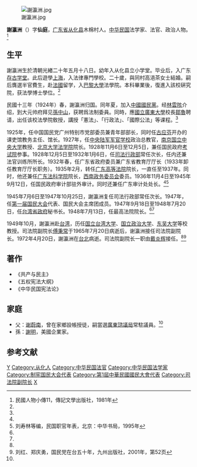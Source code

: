 [[File:謝瀛洲.jpg|thumb]]

'''謝瀛洲'''（{{bd|1894年||1972年|4月20日}}）字'''仙庭'''，[[广东省|广东省]][[从化县|从化县]]木棉村人。[[中华民国|中华民国]]法学家、法官、政治人物。<ref name=mgrw>民國人物小傳11，傳記文學出版社，1981年</ref>

==生平==
謝瀛洲生於清朝光緖二十年五月十八日。幼年入从化县立小学堂。毕业后，入广东[[存古学堂|存古学堂]]。此后遊學[[上海|上海]]，入法律專門學校。二十歲，與同村高浥茶女士結婚。嗣后膺選半官費生，赴[[法國|法國]]留学，入[[巴黎大學|巴黎大學]]法學院。本科畢業後，復進入該校硏究院，获法學博士學位。<ref name=mgrw/>

民國十三年（1924年）春，謝瀛洲归国。同年夏，加入[[中國國民黨|中國國民黨]]。经[[林雲陔|林雲陔]]介绍，到大元帅府拜见[[孫中山|孫中山]]，获聘爲法制委員。同時，應[[國立廣東大學|國立廣東大學]]校長[[鄒魯|鄒魯]]聘请，出任该校法學院敎授，講授「憲法」、「行政法」、「國際公法」等课程。<ref name=mgrw/>

1925年，任中国国民党广州特别市党部委员兼青年部部长，同时任[[古应芬|古应芬]]开办的课吏馆教务主任、馆长。1927年，任[[中央陆军军官学校|中央陆军军官学校]]政治总教官，[[南京|南京]][[国立中央大学|国立中央大学]]教授、[[北京大学法学院|北京大学法学院]]院长。1928年11月6日至12月5日，兼任国民政府[[考试院|考试院]]参事。1928年12月5日至1932年1月6日，任[[司法行政部|司法行政部]]常任次长，任内还兼法官训练所所长。1932年春，任广东省政府委员兼广东省教育厅厅长（1933年卸任教育厅厅长职务）。1935年2月，转任[[广东高等法院|广东高等法院]]院长，一直任至1937年。同时，他还兼任[[广东法科学院|广东法科学院]]院长，[[西南政务委员会|西南政务委员会]]委员。1936年11月4日至1945年9月12日，任国民政府审计部驻外审计。同时还兼任广东审计处处长。<ref name=mgrw/><ref name=liu>刘寿林等编，民国职官年表，北京：中华书局，1995年</ref>

1945年7月6日至1947年10月25日，謝瀛洲复任司法行政部常任次长。1947年，任[[第一届国民大会|第一届国民大会]]代表、国民大会主席团成员。1947年9月18日至1948年7月20日，任[[台湾省政府|台湾省政府]]秘书长。1948年7月13日，任最高法院院长。<ref name=mgrw/><ref name=liu/>

1949年10月，謝瀛洲赴[[台湾|台湾]]，历任[[国立台湾大学|国立台湾大学]]、[[国立政治大学|国立政治大学]]、[[东吴大学|东吴大学]]等校教授。司法院副院长[[傅秉常|傅秉常]]于1965年7月20日病逝后，谢瀛洲接任司法院副院长。1972年4月20日，謝瀛洲在[[台北|台北]]病逝。司法院副院长一职由[[戴炎辉|戴炎辉]]接任。<ref name=mgrw/><ref>刘红、郑庆勇，国民党在台五十年，九州出版社，2001年，第52页</ref>

==著作==
*《共产与民主》
*《五权宪法大纲》
*《中华民国宪法论》

==家庭==
*父：[[谢蔚南|谢蔚南]]，曾在家鄉設帳授徒，嗣當選[[廣東諮議局|廣東諮議局]]常駐議員。<ref name=mgrw/>
*孫：[[谢明_(企业家)|謝明]]，美國企業家。

==参考文献==
{{reflist}}

{{start box}}
{{s-legal}}
{{s-before|[[夏勤|夏勤]]}}
{{s-title|[[中华民国最高法院|最高法院院長]]|1948年—1966年}}
{{s-after|[[查良鑑|查良鑑]]}}
{{end box}}

{{DEFAULTSORT:Xie谢}}
[[Category:谢姓|Y]]
[[Category:从化人|Category:从化人]]
[[Category:中华民国法官|Category:中华民国法官]]
[[Category:中华民国法学家|Category:中华民国法学家]]
[[Category:制宪国民大会代表|Category:制宪国民大会代表]]
[[Category:第1屆中華民國國民大會代表|Category:第1屆中華民國國民大會代表]]
[[Category:司法院副院长|Category:司法院副院长]]
[[Category:巴黎大學校友|X]]
